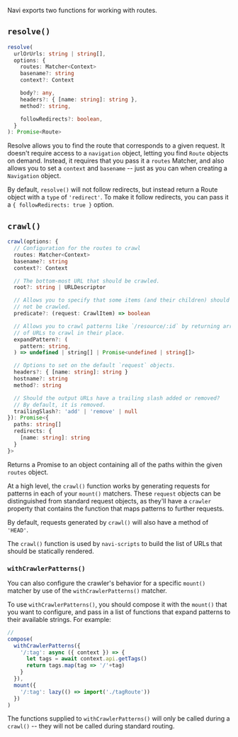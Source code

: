 
Navi exports two functions for working with routes.

## `resolve()`

```typescript
resolve(
  urlOrUrls: string | string[],
  options: {
    routes: Matcher<Context>
    basename?: string
    context?: Context

    body?: any,
    headers?: { [name: string]: string },
    method?: string,

    followRedirects?: boolean,
  }
): Promise<Route>
```

Resolve allows you to find the route that corresponds to a given request. It doesn't require access to a `navigation` object, letting you find `Route` objects on demand. Instead, it requires that you pass it a `routes` Matcher, and also allows you to set a `context` and `basename` -- just as you can when creating a `Navigation` object.

By default, `resolve()` will not follow redirects, but instead return a Route object with a `type` of `'redirect'`. To make it follow redirects, you can pass it a `{ followRedirects: true }` option.

## `crawl()`

```typescript
crawl(options: {
  // Configuration for the routes to crawl
  routes: Matcher<Context>
  basename?: string
  context?: Context

  // The bottom-most URL that should be crawled.
  root?: string | URLDescriptor

  // Allows you to specify that some items (and their children) should
  // not be crawled.
  predicate?: (request: CrawlItem) => boolean

  // Allows you to crawl patterns like `/resource/:id` by returning array
  // of URLs to crawl in their place.
  expandPattern?: (
    pattern: string,
  ) => undefined | string[] | Promise<undefined | string[]>

  // Options to set on the default `request` objects.
  headers?: { [name: string]: string }
  hostname?: string
  method?: string

  // Should the output URLs have a trailing slash added or removed?
  // By default, it is removed.
  trailingSlash?: 'add' | 'remove' | null
}): Promise<{
  paths: string[]
  redirects: {
    [name: string]: string
  }
}>
```

Returns a Promise to an object containing all of the paths within the given `routes` object.

At a high level, the `crawl()` function works by generating requests for patterns in each of your `mount()` matchers. These `request` objects can be distinguished from standard request objects, as they'll have a `crawler` property that contains the function that maps patterns to further requests.

By default, requests generated by `crawl()` will also have a method of `'HEAD'`.

The `crawl()` function is used by `navi-scripts` to build the list of URLs that should be statically rendered.


### `withCrawlerPatterns()`

You can also configure the crawler's behavior for a specific `mount()` matcher by use of the `withCrawlerPatterns()` matcher.

To use `withCrawlerPatterns()`, you should compose it with the `mount()` that you want to configure, and pass in a list of functions that expand patterns to their available strings. For example:

```js
// 
compose(
  withCrawlerPatterns({
    '/:tag': async ({ context }) => {
      let tags = await context.api.getTags()
      return tags.map(tag => '/'+tag)
    }
  }),
  mount({
    '/:tag': lazy(() => import('./tagRoute'))
  })
)
```

The functions supplied to `withCrawlerPatterns()` will only be called during a `crawl()` -- they will not be called during standard routing.
